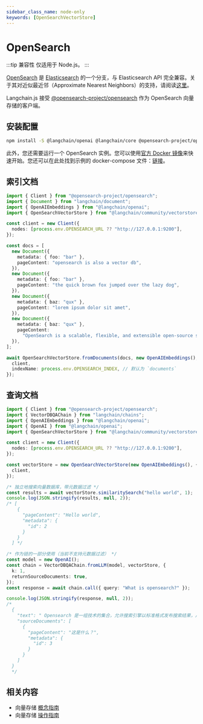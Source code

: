 ```yaml
---
sidebar_class_name: node-only
keywords: [OpenSearchVectorStore]
---
```


# OpenSearch

:::tip 兼容性
仅适用于 Node.js。
:::

[OpenSearch](https://opensearch.org/) 是 [Elasticsearch](https://www.elastic.co/elasticsearch/) 的一个分支，与 Elasticsearch API 完全兼容。关于其对近似最近邻（Approximate Nearest Neighbors）的支持，请阅读[这里](https://opensearch.org/docs/latest/search-plugins/knn/approximate-knn/)。

Langchain.js 接受 [@opensearch-project/opensearch](https://opensearch.org/docs/latest/clients/javascript/index/) 作为 OpenSearch 向量存储的客户端。

## 安装配置


<IntegrationInstallTooltip></IntegrationInstallTooltip>

```bash npm2yarn
npm install -S @langchain/openai @langchain/core @opensearch-project/opensearch
```

此外，您还需要运行一个 OpenSearch 实例。您可以使用[官方 Docker 镜像](https://opensearch.org/docs/latest/opensearch/install/docker/)来快速开始。您还可以在此处找到示例的 docker-compose 文件：[链接](https://github.com/langchain-ai/langchainjs/blob/main/examples/src/indexes/vector_stores/opensearch/docker-compose.yml)。

## 索引文档

```typescript
import { Client } from "@opensearch-project/opensearch";
import { Document } from "langchain/document";
import { OpenAIEmbeddings } from "@langchain/openai";
import { OpenSearchVectorStore } from "@langchain/community/vectorstores/opensearch";

const client = new Client({
  nodes: [process.env.OPENSEARCH_URL ?? "http://127.0.0.1:9200"],
});

const docs = [
  new Document({
    metadata: { foo: "bar" },
    pageContent: "opensearch is also a vector db",
  }),
  new Document({
    metadata: { foo: "bar" },
    pageContent: "the quick brown fox jumped over the lazy dog",
  }),
  new Document({
    metadata: { baz: "qux" },
    pageContent: "lorem ipsum dolor sit amet",
  }),
  new Document({
    metadata: { baz: "qux" },
    pageContent:
      "OpenSearch is a scalable, flexible, and extensible open-source software suite for search, analytics, and observability applications",
  }),
];

await OpenSearchVectorStore.fromDocuments(docs, new OpenAIEmbeddings(), {
  client,
  indexName: process.env.OPENSEARCH_INDEX, // 默认为 `documents`
});
```

## 查询文档

```typescript
import { Client } from "@opensearch-project/opensearch";
import { VectorDBQAChain } from "langchain/chains";
import { OpenAIEmbeddings } from "@langchain/openai";
import { OpenAI } from "@langchain/openai";
import { OpenSearchVectorStore } from "@langchain/community/vectorstores/opensearch";

const client = new Client({
  nodes: [process.env.OPENSEARCH_URL ?? "http://127.0.0.1:9200"],
});

const vectorStore = new OpenSearchVectorStore(new OpenAIEmbeddings(), {
  client,
});

/* 独立地搜索向量数据库，带元数据过滤 */
const results = await vectorStore.similaritySearch("hello world", 1);
console.log(JSON.stringify(results, null, 2));
/* [
    {
      "pageContent": "Hello world",
      "metadata": {
        "id": 2
      }
    }
  ] */

/* 作为链的一部分使用（当前不支持元数据过滤） */
const model = new OpenAI();
const chain = VectorDBQAChain.fromLLM(model, vectorStore, {
  k: 1,
  returnSourceDocuments: true,
});
const response = await chain.call({ query: "What is opensearch?" });

console.log(JSON.stringify(response, null, 2));
/*
  {
    "text": " Opensearch 是一组技术的集合，允许搜索引擎以标准格式发布搜索结果，从而让用户更容易跨多个网站进行搜索。",
    "sourceDocuments": [
      {
        "pageContent": "这是什么？",
        "metadata": {
          "id": 3
        }
      }
    ]
  }
  */
```

## 相关内容

- 向量存储 [概念指南](/docs/concepts/#vectorstores)
- 向量存储 [操作指南](/docs/how_to/#vectorstores)